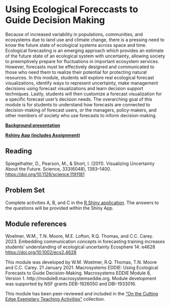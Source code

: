 # Using Ecological Foreccasts to Guide Decision Making {#sec-eddiemod8}

Because of increased variability in populations, communities, and ecosystems due to land use and climate change, there is a pressing need to know the future state of ecological systems across space and time. Ecological forecasting is an emerging approach which provides an estimate of the future state of an ecological system with uncertainty, allowing society to preemptively prepare for fluctuations in important ecosystem services. However, forecasts must be effectively designed and communicated to those who need them to realize their potential for protecting natural resources. In this module, students will explore real ecological forecast visualizations, identify ways to represent uncertainty, make management decisions using forecast visualizations and learn decision support techniques. Lastly, students will then customize a forecast visualization for a specific forecast user's decision needs. The overarching goal of this module is for students to understand how forecasts are connected to decision-making of forecast users, or the managers, policy-makers, and other members of society who use forecasts to inform decision-making.

[**Background presentation**](https://cdn.serc.carleton.edu/files/eddie/teaching_materials/modules/instructor_powerpoint_module8.pptx)

[**Rshiny App (includes Assignment)**](https://macrosystemseddie.shinyapps.io/module8/)

## Reading

Spiegelhalter, D., Pearson, M., & Short, I. (2011). Visualizing Uncertainty About the Future. Science, 333(6048), 1393–1400. <https://doi.org/10.1126/science.1191181>

## Problem Set

Complete activities A, B, and C in the [R Shiny application](https://macrosystemseddie.shinyapps.io/module8/).  The answers to the questions will be provided within the Shiny App.  

## Module references

Woelmer, W.M., T.N. Moore, M.E. Lofton, R.Q. Thomas, and C.C. Carey. 2023. Embedding communication concepts in forecasting training increases students' understanding of ecological uncertainty Ecosphere 14: e4628 <https://doi.org/10.1002/ecs2.4628>

This module was developed by W.M. Woelmer, R.Q. Thomas, T.N. Moore and C.C. Carey. 21 January 2021. Macrosystems EDDIE: Using Ecological Forecasts to Guide Decision-Making. Macrosystems EDDIE Module 8, Version 1. http://module8.macrosystemseddie.org. Module development was supported by NSF grants DEB-1926050 and DBI-1933016.

This module has been peer-reviewed and included in the ["On the Cutting Edge Exemplary Teaching Activities"](https://serc.carleton.edu/teachearth/exemplary.html) collection.
